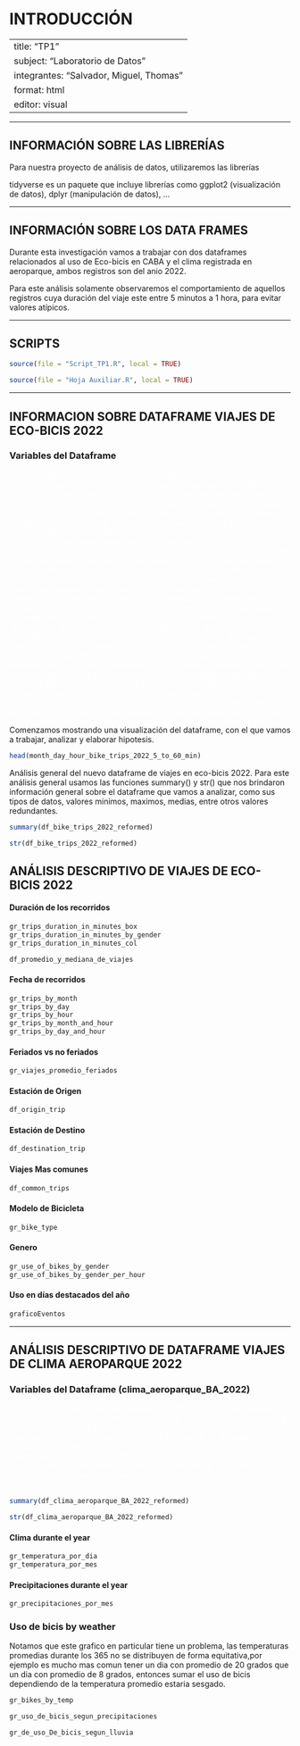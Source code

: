 # INTRODUCCIÓN

---
title: "TP1"
subject: "Laboratorio de Datos"
integrantes: "Salvador, Miguel, Thomas"
format: html
editor: visual
---

------------------------------------------------------------------------

## INFORMACIÓN SOBRE LAS LIBRERÍAS

Para nuestra proyecto de análisis de datos, utilizaremos las librerías

tidyverse es un paquete que incluye librerías como ggplot2 (visualización de datos), dplyr (manipulación de datos), ...

------------------------------------------------------------------------

## INFORMACIÓN SOBRE LOS DATA FRAMES

Durante esta investigación vamos a trabajar con dos dataframes relacionados al uso de Eco-bicis en CABA y el clima registrada en aeroparque, ambos registros son del anio 2022.

Para este análisis solamente observaremos el comportamiento de aquellos registros cuya duración del viaje este entre 5 minutos a 1 hora, para evitar valores atípicos.

------------------------------------------------------------------------

## SCRIPTS

```r
source(file = "Script_TP1.R", local = TRUE)

source(file = "Hoja Auxiliar.R", local = TRUE)
```

------------------------------------------------------------------------

## INFORMACION SOBRE DATAFRAME VIAJES DE ECO-BICIS 2022

### Variables del Dataframe
::: {style="color: white;"}

"Id_recorrido" \--\> Identificador unico de cada recorrido
"duracion_recorrido" \--\> Duracion (en segundos) de cada recorrido
"fecha_origen_recorrido" \--\> Dia y horario del momento en que se inicio el recorrido
"id_estacion_origen" \--\> Identificador unico de la estacion donde se inicio el recorrido
"nombre_estacion_origen" \--\> Nombre de la estacion donde se inicio el recorrido
"direccion_estacion_origen" \--\> Direccion de la ubicacion de la estacion donde se inicio el recorrido
"long_estacion_origen" \--\> Coordenadas longitudinales de la estacion donde se inicio el recorrido
"lat_estacion_origen" \--\> Coordenadas latitudinales de la estacion donde se inicio el recorrido
"fecha_destino_recorrido" \--\> Dia y horario del momento en que se finalizo el recorrido
"id_estacion_destino" \--\> Identificador unico de la estacion donde se finalizo el recorrido
"nombre_estacion_destino" \--\> Nombre de la estacion donde se finalizo el recorrido
"direccion_estacion_destino" \--\> Direccion de la ubicacion de la estacion donde se finalizo el recorrido
"long_estacion_destino" \--\> Coordenadas longitudinales de la estacion donde se finalizo el recorrido
"lat_estacion_destino" \--\> Coordenadas latitudinales de la estacion donde se finalizo el recorrido
"id_usuario" \--\> Identidicador unico del usuario
"modelo_bicicleta" \--\> Modelo de la bicicleta (FIT/ICONIC)
"Género" \--\> Genero del usuario(Masculino - Femenino - Otro - NA)
"Date" \--\> Fecha del momento en que se inicio el recorrido (en el dataframe original esta variable tenia el nombre fecha, pero lo modificamos para cuando luego hagamos el join entre dataframes tengamos las keys de las columnas con los mismo nombres)
"Month" \--\> Mes de fecha de origen de recorrido
"Hour" \--\> Horario de fecha de origen de recorrido
"Week_day" \--\> Dia de la semana del origen de recorrido
"Public_holiday" \--\> El dia del recorrido era feriado?
:::


Comenzamos mostrando una visualización del dataframe, con el que vamos a trabajar, analizar y elaborar hipotesis.

```r
head(month_day_hour_bike_trips_2022_5_to_60_min)
```


Análisis general del nuevo dataframe de viajes en eco-bicis 2022. Para este análisis general usamos las funciones summary() y str() que nos brindaron información general sobre el dataframe que vamos a analizar, como sus tipos de datos, valores minimos, maximos, medias, entre otros valores redundantes.

```r
summary(df_bike_trips_2022_reformed)
```
```r
str(df_bike_trips_2022_reformed)
```



## ANÁLISIS DESCRIPTIVO DE VIAJES DE ECO-BICIS 2022

#### Duración de los recorridos

```r
gr_trips_duration_in_minutes_box
gr_trips_duration_in_minutes_by_gender
gr_trips_duration_in_minutes_col
```

```r
df_promedio_y_mediana_de_viajes
```

#### Fecha de recorridos

```r
gr_trips_by_month 
gr_trips_by_day
gr_trips_by_hour
gr_trips_by_month_and_hour
gr_trips_by_day_and_hour
```

#### Feriados vs no feriados

```r
gr_viajes_promedio_feriados
```

#### Estación de Origen

```r
df_origin_trip
```

#### Estación de Destino

```r
df_destination_trip
```

#### Viajes Mas comunes

```r
df_common_trips
```


#### Modelo de Bicicleta

```r
gr_bike_type 
```

#### Genero

```r
gr_use_of_bikes_by_gender 
gr_use_of_bikes_by_gender_per_hour
```

#### Uso en días destacados del año
```r
graficoEventos
```


------------------------------------------------------------------------

## ANÁLISIS DESCRIPTIVO DE DATAFRAME VIAJES DE CLIMA AEROPARQUE 2022

### Variables del Dataframe (clima_aeroparque_BA_2022)
  
::: {style="color: white;"}
"date" \--\> Fecha de la medicion (AAAA-MM-DD)
"tavg" \--\> Temperatura promedio (ºC)
"tmax" \--\> Temperatura maxima (ºC)
"tmin" \--\> Temperatura minima (ºC)
"prcp" \--\> Precipitacion total (mm)
"snow" \--\> Profundidad de la nieve (mm)
"wdir" \--\> Direccion del viento (º)
"wspd" \--\> Velocidad del viento promedio (km/h)
"wpgt" \--\> Dias en que la velocidad promedio supero los 30km/h
"pres" \--\> Presion del aire promedio (hpa)
"tsun" \--\> Duracion del sol (NA)
"month" \--\> Mes de la fecha de la observacion
"is_rain" \--\> Hubo precipitaciones en la observacion?
"rain_stregth" \--\> Potencia de la lluvia
:::



```r
summary(df_clima_aeroparque_BA_2022_reformed)

str(df_clima_aeroparque_BA_2022_reformed)
```

#### Clima durante el year

```r
gr_temperatura_por_dia
gr_temperatura_por_mes 
```

#### Precipitaciones durante el year

```r
gr_precipitaciones_por_mes
```

### Uso de bicis by weather
Notamos que este grafico en particular tiene un problema, las temperaturas promedias durante los 365 no se distribuyen de forma equitativa,por ejemplo es mucho mas comun tener un dia con promedio de 20 grados que un dia con promedio de 8 grados, entonces sumar el uso de bicis dependiendo de la temperatura promedio estaria sesgado.
```r
gr_bikes_by_temp
```


```r
gr_uso_de_bicis_segun_precipitaciones
```


```r
gr_de_uso_De_bicis_segun_lluvia
```

